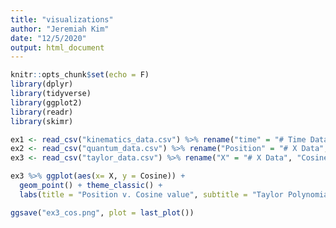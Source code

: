 ```yaml
---
title: "visualizations"
author: "Jeremiah Kim"
date: "12/5/2020"
output: html_document
---
```


```r
knitr::opts_chunk$set(echo = F)
library(dplyr)
library(tidyverse)
library(ggplot2)
library(readr)
library(skimr)

ex1 <- read_csv("kinematics_data.csv") %>% rename("time" = "# Time Data", "lin" = "X Data", "quad" = "Y Data")
ex2 <- read_csv("quantum_data.csv") %>% rename("Position" = "# X Data", "Wavefunction" = "Psi Data")
ex3 <- read_csv("taylor_data.csv") %>% rename("X" = "# X Data", "Cosine" = "Cosine Data")
```

```r
ex3 %>% ggplot(aes(x= X, y = Cosine)) +
  geom_point() + theme_classic() +
  labs(title = "Position v. Cosine value", subtitle = "Taylor Polynomial for Cosine")

ggsave("ex3_cos.png", plot = last_plot())

```



